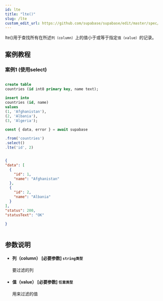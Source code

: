 ```yaml
---
id: lte
title: "lte()"
slug: /lte
custom_edit_url: https://github.com/supabase/supabase/edit/master/spec/supabase_js_v2.yml
---
```


lte()用于查找所有在所述`列（column）`上的值小于或等于指定`值（value）`的记录。


## 案例教程

### 案例1 (使用select)

<Tabs scrollable size="small" type="underlined" defaultActiveId="demo1">
<TabPanel id="demo1" label="建表">

  ```sql
                                                                              
create table
  countries (id int8 primary key, name text);
                                                                              
insert into
  countries (id, name)
values
  (1, 'Afghanistan'),
  (2, 'Albania'),
  (3, 'Algeria');

  ```

</TabPanel>
<TabPanel id="demo2" label="使用方法">

  ```ts
const { data, error } = await supabase
                                                                              
  .from('countries')
  .select()
  .lte('id', 2)
  ```

</TabPanel>
<TabPanel id="demo3" label="返回结果">

  ```json

{
  "data": [
    {
      "id": 1,
      "name": "Afghanistan"
    },
    {
      "id": 2,
      "name": "Albania"
    }
  ],
  "status": 200,
  "statusText": "OK"
                                                                              
}
                                                                                      
  ```

</TabPanel>

</Tabs>




## 参数说明


<ul className="method-list-group">
  
<li className="method-list-item">
  <h4 className="method-list-item-label">
    <span className="method-list-item-label-name">
      列（column）
    </span>
    <span className="method-list-item-label-badge required">
      [必要参数]
    </span>
    <span className="method-list-item-validation">
      <code>string类型</code>
    </span>
  </h4>
  <div class="method-list-item-description">

要过滤的列

  </div>
  
</li>


<li className="method-list-item">
  <h4 className="method-list-item-label">
    <span className="method-list-item-label-name">
      值（value）
    </span>
    <span className="method-list-item-label-badge required">
      [必要参数]
    </span>
    <span className="method-list-item-validation">
      <code>任意类型</code>
    </span>
  </h4>
  <div class="method-list-item-description">

用来过滤的值

  </div>
  
</li>

</ul>











